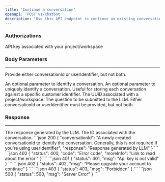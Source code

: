 ```yaml
---
title: 'Continue a conversation'
openapi: 'POST v1/chatbot'
description: "Use this API endpoint to continue an existing conversation with a user"
---
```

### Authorizations
<ParamField header="x-api-key" type="string" required>
API key associated with your project/workspace
</ParamField>

### Body Parameters
___
<Note>Provide either conversationId or userIdentifier, but not both.</Note>

<ParamField body="conversationId" type="string">
  An optional parameter to identify a conversation.
</ParamField>
<ParamField body="userIdentifier" type="string">
  An optional parameter to uniquely identify a conversation. Useful for storing each conversation against a specific customer identifier.
</ParamField>
<ParamField body="projectId" type="string" required>
  The UUID associated with a project/workspace.
</ParamField>
<ParamField body="question" type="string" required>
  The question to be submitted to the LLM.
</ParamField>
<ValidationRule type="oneOf">
  Either conversationId or userIdentifier must be provided, but not both.
</ValidationRule>




### Response
___
<ResponseField name="response" type="string">
 The response generated by the LLM.
</ResponseField>
<ResponseField name="conversationId" type="string">
The ID associated with the conversation.
</ResponseField>

<ResponseExample>
   ```json 200
{
  "conversationId": "A newly created conversationId to identify the conversation. Generally, this is not required if you're using userIdentifier",
  "response": "Response generated by LLM"
}
```
```json 400
{
  "status": 400,
  "code": "Error code",
  "moreInfo": "Link to read about the error "
}
```
```json 401
{
  "status": 401,
  "msg": "Api key is not valid"
}
```
```json 402
{
  "status": 402,
  "msg": "Please upgrade your account to continue"
}
```
```json 403
{
  "status": 403,
  "msg": "Forbidden"
}
```
```json 500
{
  "status": 500,
  "msg": "Server Error"
}
```
</ResponseExample>


